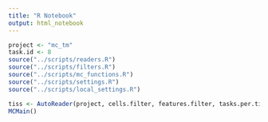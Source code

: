 ```yaml
---
title: "R Notebook"
output: html_notebook
---
```


```r
project <- "mc_tm"
task.id <- 8
source("../scripts/readers.R")
source("../scripts/filters.R")
source("../scripts/mc_functions.R")
source("../scripts/settings.R")
source("../scripts/local_settings.R")
```



```r
tiss <- AutoReader(project, cells.filter, features.filter, tasks.per.tiss)
MCMain()
```